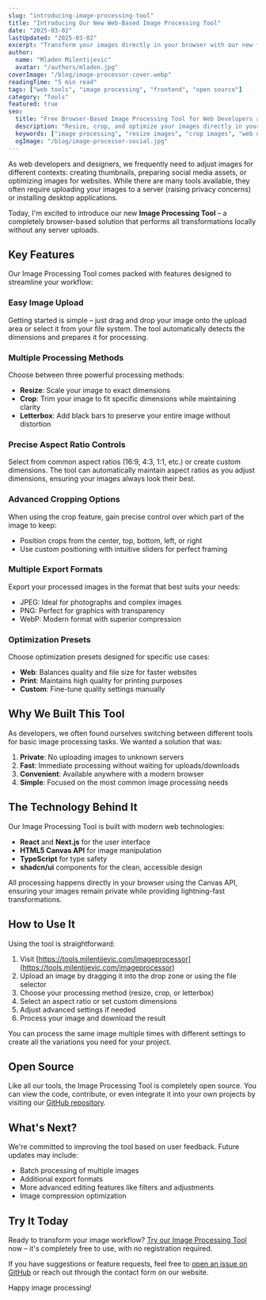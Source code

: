 ```yaml
---
slug: "introducing-image-processing-tool"
title: "Introducing Our New Web-Based Image Processing Tool"
date: "2025-03-02"
lastUpdated: "2025-03-02"
excerpt: "Transform your images directly in your browser with our new free tool that lets you resize, crop, and optimize images without any server uploads."
author:
  name: "Mladen Milentijevic"
  avatar: "/authors/mladen.jpg"
coverImage: "/blog/image-processor-cover.webp"
readingTime: "5 min read"
tags: ["web tools", "image processing", "frontend", "open source"]
category: "Tools"
featured: true
seo:
  title: "Free Browser-Based Image Processing Tool for Web Developers and Designers"
  description: "Resize, crop, and optimize your images directly in your browser with our free tool that respects your privacy by keeping all processing client-side."
  keywords: ["image processing", "resize images", "crop images", "web development tools", "client-side processing"]
  ogImage: "/blog/image-processor-social.jpg"
---
```



As web developers and designers, we frequently need to adjust images for different contexts: creating thumbnails, preparing social media assets, or optimizing images for websites. While there are many tools available, they often require uploading your images to a server (raising privacy concerns) or installing desktop applications.

Today, I'm excited to introduce our new **Image Processing Tool** – a completely browser-based solution that performs all transformations locally without any server uploads.

## Key Features

Our Image Processing Tool comes packed with features designed to streamline your workflow:

### Easy Image Upload

Getting started is simple – just drag and drop your image onto the upload area or select it from your file system. The tool automatically detects the dimensions and prepares it for processing.

### Multiple Processing Methods

Choose between three powerful processing methods:

- **Resize**: Scale your image to exact dimensions
- **Crop**: Trim your image to fit specific dimensions while maintaining clarity
- **Letterbox**: Add black bars to preserve your entire image without distortion

### Precise Aspect Ratio Controls

Select from common aspect ratios (16:9, 4:3, 1:1, etc.) or create custom dimensions. The tool can automatically maintain aspect ratios as you adjust dimensions, ensuring your images always look their best.

### Advanced Cropping Options

When using the crop feature, gain precise control over which part of the image to keep:

- Position crops from the center, top, bottom, left, or right
- Use custom positioning with intuitive sliders for perfect framing

### Multiple Export Formats

Export your processed images in the format that best suits your needs:

- JPEG: Ideal for photographs and complex images
- PNG: Perfect for graphics with transparency
- WebP: Modern format with superior compression

### Optimization Presets

Choose optimization presets designed for specific use cases:

- **Web**: Balances quality and file size for faster websites
- **Print**: Maintains high quality for printing purposes
- **Custom**: Fine-tune quality settings manually

## Why We Built This Tool

As developers, we often found ourselves switching between different tools for basic image processing tasks. We wanted a solution that was:

1. **Private**: No uploading images to unknown servers
2. **Fast**: Immediate processing without waiting for uploads/downloads
3. **Convenient**: Available anywhere with a modern browser
4. **Simple**: Focused on the most common image processing needs

## The Technology Behind It

Our Image Processing Tool is built with modern web technologies:

- **React** and **Next.js** for the user interface
- **HTML5 Canvas API** for image manipulation
- **TypeScript** for type safety
- **shadcn/ui** components for the clean, accessible design

All processing happens directly in your browser using the Canvas API, ensuring your images remain private while providing lightning-fast transformations.

## How to Use It

Using the tool is straightforward:

1. Visit [https://tools.milentijevic.com/imageprocessor](https://tools.milentijevic.com/imageprocessor)
2. Upload an image by dragging it into the drop zone or using the file selector
3. Choose your processing method (resize, crop, or letterbox)
4. Select an aspect ratio or set custom dimensions
5. Adjust advanced settings if needed
6. Process your image and download the result

You can process the same image multiple times with different settings to create all the variations you need for your project.

## Open Source

Like all our tools, the Image Processing Tool is completely open source. You can view the code, contribute, or even integrate it into your own projects by visiting our [GitHub repository](https://github.com/mladjom/web-tools).

## What's Next?

We're committed to improving the tool based on user feedback. Future updates may include:

- Batch processing of multiple images
- Additional export formats
- More advanced editing features like filters and adjustments
- Image compression optimization

## Try It Today

Ready to transform your image workflow? [Try our Image Processing Tool](https://tools.milentijevic.com/imageprocessor) now – it's completely free to use, with no registration required.

If you have suggestions or feature requests, feel free to [open an issue on GitHub](https://github.com/mladjom/web-tools/issues) or reach out through the contact form on our website.

Happy image processing!